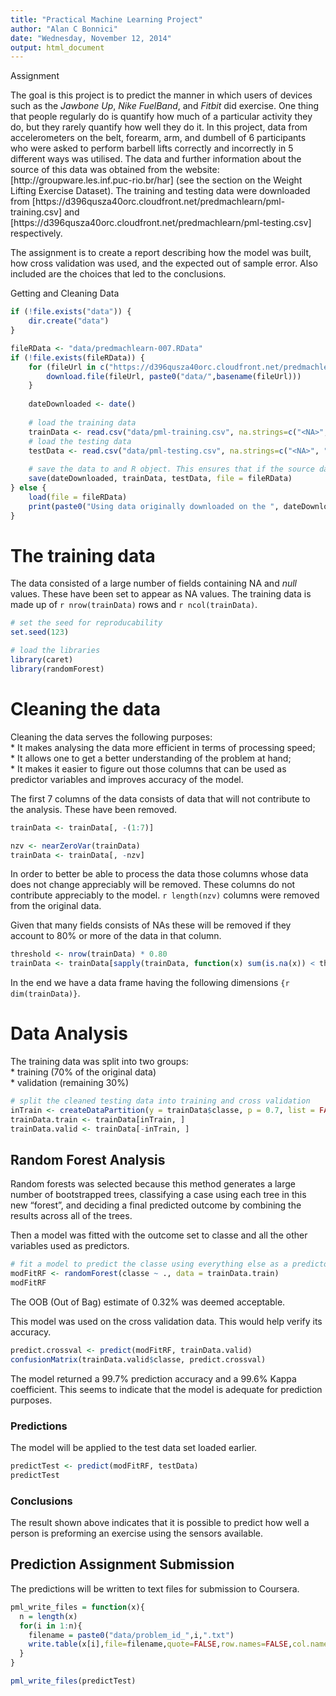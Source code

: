 ```yaml
---
title: "Practical Machine Learning Project"
author: "Alan C Bonnici"
date: "Wednesday, November 12, 2014"
output: html_document
---
```


Assignment

The goal is this project is to predict the manner in which users of devices such as the *Jawbone Up*, *Nike FuelBand*, and *Fitbit* did exercise. One thing that people regularly do is quantify how much of a particular activity they do, but they rarely quantify how well they do it. In this project, data from accelerometers on the belt, forearm, arm, and dumbell of 6 participants who were asked to perform barbell lifts correctly and incorrectly in 5 different ways was utilised. The data and further information about the source of this data was obtained from the website: [http://groupware.les.inf.puc-rio.br/har] (see the section on the Weight Lifting Exercise Dataset). The training and testing data were downloaded from [https://d396qusza40orc.cloudfront.net/predmachlearn/pml-training.csv] and [https://d396qusza40orc.cloudfront.net/predmachlearn/pml-testing.csv] respectively.

The assignment is to create a report describing how the model was built, how cross validation was used, and the expected out of sample error. Also included are the choices that led to the conclusions.

Getting and Cleaning Data

```r
if (!file.exists("data")) {
    dir.create("data")
}

fileRData <- "data/predmachlearn-007.RData"
if (!file.exists(fileRData)) {
    for (fileUrl in c("https://d396qusza40orc.cloudfront.net/predmachlearn/pml-training.csv", "https://d396qusza40orc.cloudfront.net/predmachlearn/pml-testing.csv")) {
        download.file(fileUrl, paste0("data/",basename(fileUrl)))
    }
    
    dateDownloaded <- date()
    
    # load the training data
    trainData <- read.csv("data/pml-training.csv", na.strings=c("<NA>", "NA",""))
    # load the testing data
    testData <- read.csv("data/pml-testing.csv", na.strings=c("<NA>", "NA",""))
    
    # save the data to and R object. This ensures that if the source data is deleted or altered the results are reproducable.
    save(dateDownloaded, trainData, testData, file = fileRData)
} else {
    load(file = fileRData)
    print(paste0("Using data originally downloaded on the ", dateDownloaded))
}
```

# The training data

The data consisted of a large number of fields containing NA and *null* values. These have been set to appear as NA values. The training data is made up of `r nrow(trainData)` rows and `r ncol(trainData)`.  

```r
# set the seed for reproducability
set.seed(123)

# load the libraries
library(caret)
library(randomForest)
```

# Cleaning the data

Cleaning the data serves the following purposes:  
* It makes analysing the data more efficient in terms of processing speed;    
* It allows one to get a better understanding of the problem at hand;  
* It makes it easier to figure out those columns that can be used as predictor variables and improves accuracy of the model.

The first 7 columns of the data consists of data that will not contribute to the analysis. These have been removed.

```r
trainData <- trainData[, -(1:7)]
```

```r
nzv <- nearZeroVar(trainData)
trainData <- trainData[, -nzv]
```

In order to better be able to process the data those columns whose data does not change appreciably will be removed. These columns do not contribute appreciably to the model. `r length(nzv)` columns were removed from the original data.

Given that many fields consists of NAs these will be removed if they account to 80% or more of the data in that column.

```r
threshold <- nrow(trainData) * 0.80
trainData <- trainData[sapply(trainData, function(x) sum(is.na(x)) < threshold)]
```

In the end we have a data frame having the following dimensions `{r dim(trainData)}`.

# Data Analysis

The training data was split into two groups:  
* training (70% of the original data)  
* validation (remaining 30%)

```r
# split the cleaned testing data into training and cross validation
inTrain <- createDataPartition(y = trainData$classe, p = 0.7, list = FALSE)
trainData.train <- trainData[inTrain, ]
trainData.valid <- trainData[-inTrain, ] 
```

## Random Forest Analysis
Random forests was selected because this method generates a large number of bootstrapped trees, classifying a case using each tree in this new "forest", and deciding a final predicted outcome by combining the results across all of the trees.

Then a model was fitted with the outcome set to classe and all the other variables used as predictors.

```r
# fit a model to predict the classe using everything else as a predictor
modFitRF <- randomForest(classe ~ ., data = trainData.train)
modFitRF
```

The OOB (Out of Bag) estimate of 0.32% was deemed acceptable.

This model was used on the cross validation data. This would help verify its accuracy.

```r
predict.crossval <- predict(modFitRF, trainData.valid)
confusionMatrix(trainData.valid$classe, predict.crossval)
```

The model returned a 99.7% prediction accuracy and a 99.6% Kappa coefficient. This seems to indicate that the model is adequate for prediction purposes.

### Predictions
The model will be applied to the test data set loaded earlier.

```r
predictTest <- predict(modFitRF, testData)
predictTest
```

### Conclusions
The result shown above indicates that it is possible to predict how well a person is preforming an exercise using the sensors available. 

## Prediction Assignment Submission

The predictions will be written to text files for submission to Coursera.

```r
pml_write_files = function(x){
  n = length(x)
  for(i in 1:n){
    filename = paste0("data/problem_id_",i,".txt")
    write.table(x[i],file=filename,quote=FALSE,row.names=FALSE,col.names=FALSE)
  }
}

pml_write_files(predictTest)
```